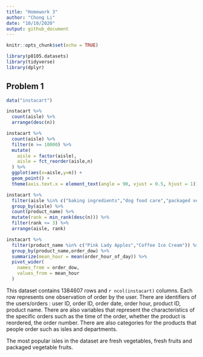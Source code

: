 ```yaml
---
title: "Homework 3"
author: "Chong Li"
date: "10/10/2020"
output: github_document
---
```


```r
knitr::opts_chunk$set(echo = TRUE)

library(p8105.datasets)
library(tidyverse)
library(dplyr)

```



## Problem 1

```r
data("instacart")

instacart %>%
  count(aisle) %>%
  arrange(desc(n))
```
```r
instacart %>%
  count(aisle) %>%
  filter(n >= 10000) %>%
  mutate(
    aisle = factor(aisle),
    aisle = fct_reorder(aisle,n)
  ) %>%
  ggplot(aes(x=aisle,y=n)) +
  geom_point() +
  theme(axis.text.x = element_text(angle = 90, vjust = 0.5, hjust = 1))
```
```r
instacart %>%
  filter(aisle %in% c("baking ingredients","dog food care","packaged vegetables fruits")) %>%
  group_by(aisle) %>%
  count(product_name) %>% 
  mutate(rank = min_rank(desc(n))) %>%
  filter(rank <= 3) %>%
  arrange(aisle, rank) 
```
```r
instacart %>%
  filter(product_name %in% c("Pink Lady Apples","Coffee Ice Cream")) %>%
  group_by(product_name,order_dow) %>%
  summarize(mean_hour = mean(order_hour_of_day)) %>%
  pivot_wider(
    names_from = order_dow,
    values_from = mean_hour
  )
```

This dataset contains 1384607 rows and `r ncol(instacart)` columns. Each row represents one observation of order by the user. There are identifiers of the users/orders : user ID, order ID, order date, order hour, product ID, product name. There are also variables that represent the characteristics of the specific orders such as the time of the order, whether the product is reordered, the order number. There are also categories for the products that people order such as isles and departments.

The most popular isles in the dataset are fresh vegetables, fresh fruits and packaged vegetable fruits.
